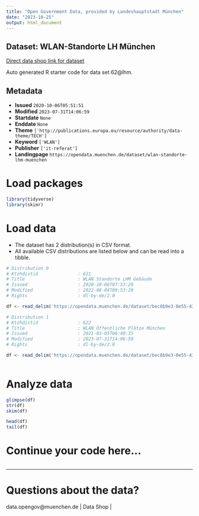 ```yaml
---
title: "Open Government Data, provided by Landeshauptstadt München"
date: "2023-10-25"
output: html_document
---
```


## Dataset: WLAN-Standorte LH München

[Direct data shop link for dataset](https://opendata.muenchen.de/dataset/wlan-standorte-lhm-muenchen)

Auto generated R starter code for data set 62@lhm.

## Metadata

- **Issued** `2020-10-06T05:51:51`
- **Modified** `2023-07-31T14:06:59`
- **Startdate** `None`
- **Enddate** `None`
- **Theme** `['http://publications.europa.eu/resource/authority/data-theme/TECH']`
- **Keyword** `['WLAN']`
- **Publisher** `['it-referat']`
- **Landingpage** `https://opendata.muenchen.de/dataset/wlan-standorte-lhm-muenchen`


# Load packages

```r

library(tidyverse)
library(skimr)

```

# Load data

-   The dataset has 2 distribution(s) in CSV format.
-   All available CSV distributions are listed below and can be read into a tibble.

```r

# Distribution 0
# Ktzhdistid               : 621
# Title                    : WLAN Standorte LHM Gebäude
# Issued                   : 2020-10-06T07:53:20
# Modified                 : 2022-08-04T09:53:20
# Rights                   : dl-by-de/2.0

df <- read_delim('https://opendata.muenchen.de/dataset/bec8b9e3-0e55-438b-91bd-5f6a781f3efc/resource/58691a67-9ba6-40f0-b25e-9d969af66895/download/opendata_oeffwlan_2022-08-03.csv')

# Distribution 1
# Ktzhdistid               : 622
# Title                    : WLAN Öffentliche Plätze München
# Issued                   : 2021-03-05T08:49:15
# Modified                 : 2023-07-31T14:06:59
# Rights                   : dl-by-de/2.0

df <- read_delim('https://opendata.muenchen.de/dataset/bec8b9e3-0e55-438b-91bd-5f6a781f3efc/resource/df31fe96-0d7d-4d00-b93d-caf9e0e4686b/download/lhm_standorte_07_2023_29_06_23.csv')



```

# Analyze data

```r

glimpse(df)
str(df)
skim(df)

head(df)
tail(df)

```

# Continue your code here...

```r

```

------------------------------------------------------------------------

# Questions about the data?

data.opengov@muenchen.de | Data Shop | 
